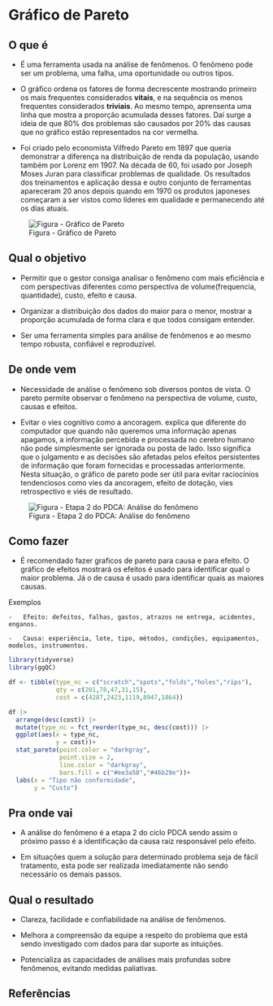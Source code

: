 # Gráfico de Pareto

## O que é {.unnumbered}

-   É uma ferramenta usada na análise de fenômenos. O fenômeno pode ser um problema, uma falha, uma oportunidade ou outros tipos.

-   O gráfico ordena os fatores de forma decrescente mostrando primeiro os mais frequentes considerados **vitais**, e na sequência os menos frequentes considerados **triviais**. Ao mesmo tempo, aprensenta uma linha que mostra a proporção acumulada desses fatores. Daí surge a ideia de que 80% dos problemas são causados por 20% das causas que no gráfico estão representados na cor vermelha.

-   Foi criado pelo economista Vilfredo Pareto em 1897 que queria demonstrar a diferença na distribuição de renda da população, usando também por Lorenz em 1907. Na década de 60, foi usado por Joseph Moses Juran para classificar problemas de qualidade. Os resultados dos treinamentos e aplicação dessa e outro conjunto de ferramentas apareceram 20 anos depois quando em 1970 os produtos japoneses começaram a ser vistos como líderes em qualidade e permanecendo até os dias atuais.

![Figura - Gráfico de Pareto](images/pareto.png)

## Qual o objetivo {.unnumbered}

-   Permitir que o gestor consiga analisar o fenômeno com mais eficiência e com perspectivas diferentes como perspectiva de volume(frequencia, quantidade), custo, efeito e causa.

-   Organizar a distribuição dos dados do maior para o menor, mostrar a proporção acumulada de forma clara e que todos consigam entender.

-   Ser uma ferramenta simples para análise de fenômenos e ao mesmo tempo robusta, confiável e reproduzível.

## De onde vem {.unnumbered}

-   Necessidade de análise o fenômeno sob diversos pontos de vista. O pareto permite observar o fenômeno na perspectiva de volume, custo, causas e efeitos.

-   Evitar o vies cognitivo como a ancoragem. explica que diferente do computador que quando não queremos uma informação apenas apagamos, a informação percebida e processada no cerebro humano não pode simplesmente ser ignorada ou posta de lado. Isso significa que o julgamento e as decisões são afetadas pelos efeitos persistentes de informação que foram fornecidas e processadas anteriormente. Nesta situação, o gráfico de pareto pode ser útil para evitar raciocínios tendenciosos como vies da ancoragem, efeito de dotação, vies retrospectivo e viés de resultado.

![Figura - Etapa 2 do PDCA: Análise do fenômeno](images/step_2.png)

## Como fazer {.unnumbered}

-   É recomendado fazer graficos de pareto para causa e para efeito. O gráfico de efeitos mostrará os efeitos é usado para identificar qual o maior problema. Já o de causa é usado para identificar quais as maiores causas.

Exemplos

```         
-   Efeito: defeitos, falhas, gastos, atrazos ne entrega, acidentes, enganos.

-   Causa: experiência, lote, tipo, métodos, condições, equipamentos, modelos, instrumentos.
```

```r
library(tidyverse)
library(ggQC)

df <- tibble(type_nc = c("scratch","spots","folds","holes","rips"),
             qty = c(201,78,47,31,15),
             cost = c(4287,2423,1119,8947,1864))

df |>  
  arrange(desc(cost)) |>  
  mutate(type_nc = fct_reorder(type_nc, desc(cost))) |>  
  ggplot(aes(x = type_nc, 
             y = cost))+
  stat_pareto(point.color = "darkgray",
              point.size = 2,
              line.color = "darkgray",
              bars.fill = c("#ee3a58","#46b29e"))+
  labs(x = "Tipo não conformidade",
       y = "Custo")
```

## Pra onde vai {.unnumbered}

-   A análise do fenômeno é a etapa 2 do ciclo PDCA sendo assim o próximo passo é a identificação da causa raiz responsável pelo efeito.

-   Em situações quem a solução para determinado problema seja de fácil tratamento, esta pode ser realizada imediatamente não sendo necessário os demais passos.


## Qual o resultado {.unnumbered}

-   Clareza, facilidade e confiabilidade na análise de fenômenos.

-   Melhora a compreensão da equipe a respeito do problema que está sendo investigado com dados para dar suporte as intuições.

-   Potencializa as capacidades de análises mais profundas sobre fenômenos, evitando medidas paliativas.

## Referências {.unnumbered}
